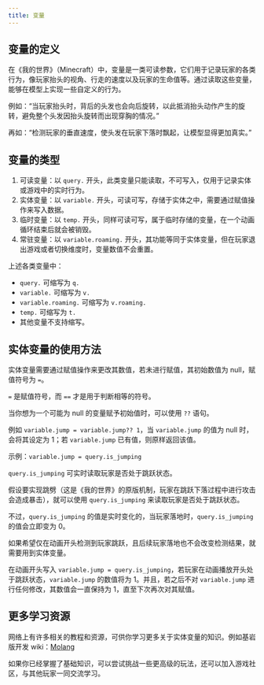 ```yaml
---
title: 变量
---
```



## 变量的定义

在《我的世界》（Minecraft）中，变量是一类可读参数，它们用于记录玩家的各类行为，像玩家抬头的视角、行走的速度以及玩家的生命值等。通过读取这些变量，能够在模型上实现一些自定义的行为。

例如：“当玩家抬头时，背后的头发也会向后旋转，以此抵消抬头动作产生的旋转，避免整个头发因抬头旋转而出现穿胸的情况。”

再如：“检测玩家的垂直速度，使头发在玩家下落时飘起，让模型显得更加真实。”

## 变量的类型

1. 可读变量：以 `query.` 开头，此类变量只能读取，不可写入，仅用于记录实体或游戏中的实时行为。
2. 实体变量：以 `variable.` 开头，可读可写，存储于实体之中，需要通过赋值操作来写入数据。
3. 临时变量：以 `temp.` 开头，同样可读可写，属于临时存储的变量，在一个动画循环结束后就会被销毁。
4. 常驻变量：以 `variable.roaming.` 开头，其功能等同于实体变量，但在玩家退出游戏或者切换维度时，变量数值不会重置。

上述各类变量中：

- `query.` 可缩写为 `q.`
- `variable.` 可缩写为 `v.`
- `variable.roaming.` 可缩写为 `v.roaming.`
- `temp.` 可缩写为 `t.`
- 其他变量不支持缩写。

## 实体变量的使用方法

实体变量需要通过赋值操作来更改其数值，若未进行赋值，其初始数值为 null，赋值符号为 `=`。

<Aside type="caution">

`=` 是赋值符号，而 `==` 才是用于判断相等的符号。

</Aside>

<Aside>

当你想为一个可能为 null 的变量赋予初始值时，可以使用 `??` 语句。

例如 `variable.jump = variable.jump?? 1`，当 `variable.jump` 的值为 null 时，会将其设定为 1；若 `variable.jump` 已有值，则原样返回该值。

</Aside>

示例：`variable.jump = query.is_jumping`

`query.is_jumping` 可实时读取玩家是否处于跳跃状态。

假设要实现跳劈（这是《我的世界》的原版机制，玩家在跳跃下落过程中进行攻击会造成暴击），就可以使用 `query.is_jumping` 来读取玩家是否处于跳跃状态。

不过，`query.is_jumping` 的值是实时变化的，当玩家落地时，`query.is_jumping` 的值会立即变为 0。

如果希望仅在动画开头检测到玩家跳跃，且后续玩家落地也不会改变检测结果，就需要用到实体变量。

在动画开头写入 `variable.jump = query.is_jumping`，若玩家在动画播放开头处于跳跃状态，`variable.jump` 的数值将为 1。并且，若之后不对 `variable.jump` 进行任何修改，其数值会一直保持为 1，直至下次再次对其赋值。

## 更多学习资源

网络上有许多相关的教程和资源，可供你学习更多关于实体变量的知识。例如基岩版开发 wiki：[Molang](https://bedrock.dev/zh/docs/stable/Molang)

如果你已经掌握了基础知识，可以尝试挑战一些更高级的玩法，还可以加入游戏社区，与其他玩家一同交流学习。
